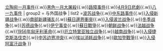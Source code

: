 {{Navbox
| name = USSR conflicts
| title = [[苏联|{{color|#FFD700|蘇聯}}]]參與過的[[战争|{{color|#FFD700|军事冲突}}]]
| titlestyle = background:#CC0000; color:#FFD700;
| groupstyle = background:#CC0000; color:#FFD700;
| group1 = 国内战争
| list1 = [[俄国内战]]{{.w}}[[立陶宛一月事件]]{{.w}}[[黑色一月大屠殺]]{{.w}}[[路障事件]]{{.w}}[[4月9日悲劇]]{{.w}}[[八一九事件]]
| group2 = 与外国战争
| list2 =[[波苏战争]]{{.w}}[[中东路事件]]{{.w}}[[苏联入侵新疆|入侵新疆战争]]{{.w}}[[1937年新疆战争|南部新疆骚乱]]{{.w}}[[蘇日邊界衝突]]{{.w}}[[蘇聯入侵波蘭|入侵波兰战争]]{{.w}}[[冬季战争]]{{.w}}[[苏德战争]]{{.w}}[[伊宁事变]]{{.w}}[[蘇日戰爭]]{{.w}}[[朝鲜战争]]{{.w}}[[第一次印度支那戰爭|法越战争]]{{.w}}[[1956年匈牙利革命]]{{.w}}[[厄立特里亚独立战争]]{{.w}}[[越南战争]]{{.w}}[[華約入侵捷克斯洛伐克|入侵捷克斯洛伐克]]{{.w}}[[中苏边界冲突]]{{.w}}[[埃以消耗战争]]{{.w}}[[歐加登戰爭]]{{.w}}[[苏联－阿富汗战争|入侵阿富汗战争]]
}}<noinclude>[[Category:苏联战争模板| ]]</noinclude>